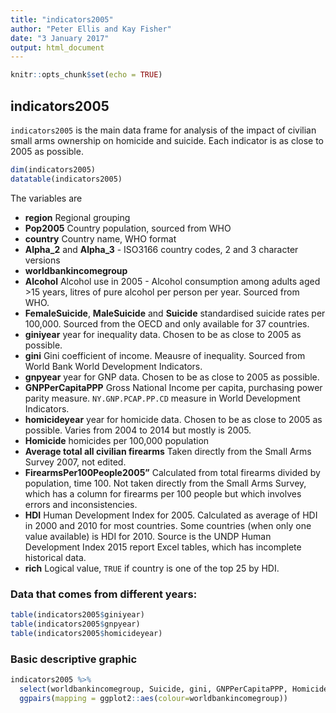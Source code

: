 ```yaml
---
title: "indicators2005"
author: "Peter Ellis and Kay Fisher"
date: "3 January 2017"
output: html_document
---
```


```r
knitr::opts_chunk$set(echo = TRUE)
```

## indicators2005

`indicators2005` is the main data frame for analysis of the impact of civilian small arms ownership on homicide and suicide.  Each indicator is as close to 2005 as possible.

```r
dim(indicators2005)
datatable(indicators2005)
```

The variables are

- **region** Regional grouping
- **Pop2005** Country population, sourced from WHO
- **country** Country name, WHO format
- **Alpha_2** and **Alpha_3** - ISO3166 country codes, 2 and 3 character versions
- **worldbankincomegroup**
- **Alcohol** Alcohol use in 2005 - Alcohol consumption among adults aged >15 years, litres of pure alcohol per person per year.  Sourced from WHO.
- **FemaleSuicide**, **MaleSuicide** and **Suicide** standardised suicide rates per 100,000.  Sourced from the OECD and only available for 37 countries.
- **giniyear** year for inequality data.  Chosen to be as close to 2005 as possible.
- **gini** Gini coefficient of income.  Meausre of inequality.  Sourced from World Bank World Development Indicators.
- **gnpyear** year for GNP data.  Chosen to be as close to 2005 as possible.
- **GNPPerCapitaPPP** Gross National Income per capita, purchasing power parity measure. `NY.GNP.PCAP.PP.CD` measure in World Development Indicators.
- **homicideyear** year for homicide data.  Chosen to be as close to 2005 as possible.  Varies from 2004 to 2014 but mostly is 2005.
- **Homicide** homicides per 100,000 population 
- **Average total all civilian firearms** Taken directly from the Small Arms Survey 2007, not edited.
- **FirearmsPer100People2005"** Calculated from total firearms divided by population, time 100.  Not taken directly from the Small Arms Survey, which has a column for firearms per 100 people but which involves errors and inconsistencies.
- **HDI** Human Development Index for 2005.  Calculated as average of HDI in 2000 and 2010 for most countries.  Some countries (when only one value available) is HDI for 2010.  Source is the UNDP Human Development Index 2015 report Excel tables, which has incomplete historical data.
- **rich** Logical value, `TRUE` if country is one of the top 25 by HDI.

### Data that comes from different years:
```r
table(indicators2005$giniyear)
table(indicators2005$gnpyear)
table(indicators2005$homicideyear)
```

### Basic descriptive graphic
```r
indicators2005 %>%
  select(worldbankincomegroup, Suicide, gini, GNPPerCapitaPPP, Homicide, FirearmsPer100People2005, HDI) %>%
  ggpairs(mapping = ggplot2::aes(colour=worldbankincomegroup))
```

